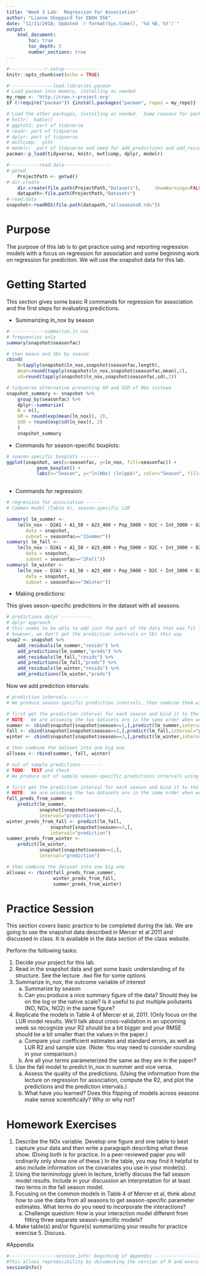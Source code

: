 ```yaml
---
title: 'Week 3 Lab:  Regression for Association'
author: "Lianne Sheppard for ENVH 556"
date: "12/11/2018; Updated `r format(Sys.time(), '%d %B, %Y')`"
output: 
    html_document:
        toc: true
        toc_depth: 3
        number_sections: true
---
```


<!--Basic document set-up goes here  -->
```r
#-------------r.setup-------------
knitr::opts_chunk$set(echo = TRUE)
```

```r
#----------------load.libraries.pacman
# Load pacman into memory, installing as needed
my_repo <- 'http://cran.r-project.org'
if (!require("pacman")) {install.packages("pacman", repos = my_repo)}

# Load the other packages, installing as needed.  Some reasons for packages:
# knitr:  kable()
# ggplot2: part of tidyverse
# readr: part of tidyverse
# dplyr: part of tidyverse
# multcomp:  glht
# modelr:  part of tidyverse and need for add_predictions and add_residuals
pacman::p_load(tidyverse, knitr, mutlcomp, dplyr, modelr)  
```

```r
#-----------read.data-----------------
#-getwd
    ProjectPath <- getwd()
#-dir.create    
    dir.create(file.path(ProjectPath,"Datasets"),     showWarnings=FALSE, recursive = TRUE)
    datapath<-file.path(ProjectPath,"Datasets")
#-read.data
snapshot<-readRDS(file.path(datapath,"allseasonsR.rds"))

```

# Purpose

The purpose of this lab is to get practice using and reporting regression models with a focus on regression for association and some beginning work on regression for prediction.   We will use the snapshot data for this lab.

# Getting Started

This section gives some basic R commands for regression for association and the first steps for evaluating predictions.  

* Summarizing *ln_nox* by season  

```r
#-------------summarize.ln_nox
# frequencies only
summary(snapshot$seasonfac)

# then means and SDs by season
cbind( 
    N=tapply(snapshot$ln_nox,snapshot$seasonfac,length),
    mean=round(tapply(snapshot$ln_nox,snapshot$seasonfac,mean),2),
    sd=round(tapply(snapshot$ln_nox,snapshot$seasonfac,sd),2))

# tidyverse alternative presenting GM and GSD of NOx instead
snapshot_summary <- snapshot %>%     
    group_by(seasonfac) %>%
    dplyr::summarize(
    N = n(),
    GM = round(exp(mean(ln_nox)), 2),
    GSD = round(exp(sd(ln_nox)), 2)
    ) 
    snapshot_summary

```

* Commands for season-specific boxplots:
```r
# season-specific boxplots -------
ggplot(snapshot, aes(x=seasonfac, y=ln_nox, fill=seasonfac)) +
           geom_boxplot() +
           labs(x="Season", y="ln(NOx) (ln(ppb)", color="Season", fill="Season")
       
```

* Commands for regression: 

```r
# regression for association ------
# Common model (Table 4), season-specific LUR

summary( lm_summer <-
    lm(ln_nox ~ D2A1 + A1_50 + A23_400 + Pop_5000 + D2C + Int_3000 + D2Comm,
       data = snapshot,
       subset = seasonfac=="1Summer"))
summary( lm_fall <-
    lm(ln_nox ~ D2A1 + A1_50 + A23_400 + Pop_5000 + D2C + Int_3000 + D2Comm,
       data = snapshot,
       subset = seasonfac=="2Fall"))
summary( lm_winter <- 
    lm(ln_nox ~ D2A1 + A1_50 + A23_400 + Pop_5000 + D2C + Int_3000 + D2Comm,
       data = snapshot,
       subset = seasonfac=="3Winter"))

```

* Making predictions:

This gives seson-specific predictions in the dataset with all seasons.

```r
# predictions dplyr -----------
# dplyr approach
# this seems to be able to add just the part of the data that was fit in each model
# however, we don't get the prediction intervals or SEs this way
snap2 <- snapshot %>%  
    add_residuals(lm_summer,"resids") %>%
    add_predictions(lm_summer,"preds") %>%
    add_residuals(lm_fall,"resids") %>%
    add_predictions(lm_fall,"preds") %>%
    add_residuals(lm_winter,"resids") %>%
    add_predictions(lm_winter,"preds") 
```

Now we add prediction intervals:

```r
# prediction intervals--------
# We produce season-specific prediction intervals, then combine them with the other seasons to produce the full dataset 

# first get the prediction interval for each season and bind it to the season-specific subset
# NOTE:  We are assuming the two datasets are in the same order when we cbind!
summer <- cbind(snapshot[snapshot$season==1,],predict(lm_summer,interval="prediction"))
fall <- cbind(snapshot[snapshot$season==2,],predict(lm_fall,interval="prediction"))
winter <- cbind(snapshot[snapshot$season==3,],predict(lm_winter,interval="prediction"))

# then combine the dataset into one big one
allseas <- rbind(summer, fall, winter)

```

```r
# out of sample predictions--------
# TODO:  TEST and check
# We produce out of sample season-specific predictions intervals using the previous season to predit the next one.  (Note you should think carefully from a scientific perspective about what you want to do here.) 

# first get the prediction interval for each season and bind it to the season-specific subset
# NOTE:  We are assuming the two datasets are in the same order when we cbind!
fall_preds_from_summer <- 
    predict(lm_summer,
            snapshot[snapshot$season==2,], 
            interval="prediction")
winter_preds_from_fall <- predict(lm_fall, 
                snapshot[snapshot$season==3,], 
                interval="prediction")
summer_preds_from_winter <- 
    predict(lm_winter, 
            snapshot[snapshot$season==1,],
            interval="prediction")

# then combine the dataset into one big one
allseas <- rbind(fall_preds_from_summer,
                 winter_preds_from_fall,
                 summer_preds_from_winter)

```

# Practice Session
This section covers basic practice to be completed during the lab.   We are going to use the snapshot data described in Mercer et al 2011 and discussed in class.   It is available in the data section of the class website.

Perform the following tasks: 

1.	Decide your project for this lab.  
2.	Read in the snapshot data and get some basic understanding of its structure.  See the lecture `.Rmd` file for some options 
3.	Summarize *ln_nox*, the outcome variable of interest     
    a.	Summarize by season    
    b.	Can you produce a nice summary figure of the data?  Should they be on the log or the native scale?  Is it useful to put multiple pollutants (NO, NOx, NO2) in the same figure?  
4.	Replicate the models in Table 4 of Mercer et al, 2011.  (Only focus on the LUR model results.  We’ll talk about cross-validation in an upcoming week so recognize your R2 should be a bit bigger and your RMSE should be a bit smaller than the values in the paper.)  
    a.	Compare your coefficient estimates and standard errors, as well as LUR R2 and sample size.  (Note:  You may need to consider rounding in your comparison.)  
    b.	Are all your terms parameterized the same as they are in the paper?  
5.	Use the fall model to predict ln_nox in summer and vice versa.    
    a.	Assess the quality of the predictions.  (Using the information from the lecture on regression for association, compute the R2, and plot the predictions and the prediction intervals.)  
    b.	What have you learned?  Does this flipping of models across seasons make sense scientifically?  Why or why not?  


# Homework Exercises  

1.	Describe the NOx variable.  Develop one figure and one table to best capture your data and then write a paragraph describing what these show.  (Doing both is for practice.  In a peer-reviewed paper you will ordinarily only show one of these.)  In the table, you may find it helpful to also include information on the covariates you use in your model(s).    
2.	Using the terminology given in lecture, briefly discuss the fall season model results.  Include in your discussion an interpretation for at least two terms in the fall season model.   
3.	Focusing on the common models in Table 4 of Mercer et al, think about how to use the data from all seasons to get season-specific parameter estimates.   What terms do you need to incorporate the interactions?   
    a.  Challenge question:  How is your interaction model different from fitting three separate season-specific models?
4.	Make table(s) and/or figure(s) summarizing your results for practice exercise 5.  Discuss.  

#Appendix

```r
#-----------------session.info: beginning of Appendix -----------------
#This allows reproducibility by documenting the version of R and every package you used.
sessionInfo()
```

```r

```


